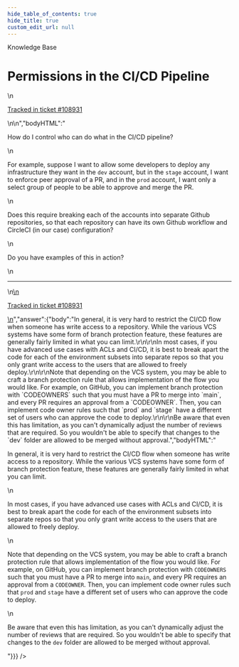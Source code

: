 ```yaml
---
hide_table_of_contents: true
hide_title: true
custom_edit_url: null
---
```



<head>
  <link rel="canonical" href="https://github.com/gruntwork-io/knowledge-base/discussions/491" />
</head>

<CenterLayout>
<span className="searchCategory">Knowledge Base</span>
<h1>Permissions in the CI/CD Pipeline</h1>
<GitHub discussion={{"id":"D_kwDOF8slf84AQBBS","number":491,"author":{"login":"pete0emerson"},"title":"Permissions in the CI/CD Pipeline","body":"\nHow do I control who can do what in the CI/CD pipeline?\r\n\r\nFor example, suppose I want to allow some developers to deploy any infrastructure they want in the `dev` account, but in the `stage` account, I want to enforce peer approval of a PR, and in the `prod` account, I want only a select group of people to be able to approve and merge the PR.\r\n\r\nDoes this require breaking each of the accounts into separate Github repositories, so that each repository can have its own Github workflow and CircleCI (in our case) configuration?\r\n\r\nDo you have examples of this in action?\n\n---\n\n<ins datetime=\"2022-07-06T19:51:55Z\">\n  <p><a href=\"https://support.gruntwork.io/hc/requests/108931\">Tracked in ticket #108931</a></p>\n</ins>\n","bodyHTML":"<p dir=\"auto\">How do I control who can do what in the CI/CD pipeline?</p>\n<p dir=\"auto\">For example, suppose I want to allow some developers to deploy any infrastructure they want in the <code class=\"notranslate\">dev</code> account, but in the <code class=\"notranslate\">stage</code> account, I want to enforce peer approval of a PR, and in the <code class=\"notranslate\">prod</code> account, I want only a select group of people to be able to approve and merge the PR.</p>\n<p dir=\"auto\">Does this require breaking each of the accounts into separate Github repositories, so that each repository can have its own Github workflow and CircleCI (in our case) configuration?</p>\n<p dir=\"auto\">Do you have examples of this in action?</p>\n<hr>\n<ins datetime=\"2022-07-06T19:51:55Z\">\n  <p dir=\"auto\"><a href=\"https://support.gruntwork.io/hc/requests/108931\" rel=\"nofollow\">Tracked in ticket #108931</a></p>\n</ins>","answer":{"body":"In general, it is very hard to restrict the CI/CD flow when someone has write access to a repository. While the various VCS systems have some form of branch protection feature, these features are generally fairly limited in what you can limit.\r\n\r\nIn most cases, if you have advanced use cases with ACLs and CI/CD, it is best to break apart the code for each of the environment subsets into separate repos so that you only grant write access to the users that are allowed to freely deploy.\r\n\r\nNote that depending on the VCS system, you may be able to craft a branch protection rule that allows implementation of the flow you would like. For example, on GitHub, you can implement branch protection with `CODEOWNERS` such that you must have a PR to merge into `main`, and every PR requires an approval from a `CODEOWNER`. Then, you can implement code owner rules such that `prod` and `stage` have a different set of users who can approve the code to deploy.\r\n\r\nBe aware that even this has limitation, as you can't dynamically adjust the number of reviews that are required. So you wouldn't be able to specify that changes to the `dev` folder are allowed to be merged without approval.","bodyHTML":"<p dir=\"auto\">In general, it is very hard to restrict the CI/CD flow when someone has write access to a repository. While the various VCS systems have some form of branch protection feature, these features are generally fairly limited in what you can limit.</p>\n<p dir=\"auto\">In most cases, if you have advanced use cases with ACLs and CI/CD, it is best to break apart the code for each of the environment subsets into separate repos so that you only grant write access to the users that are allowed to freely deploy.</p>\n<p dir=\"auto\">Note that depending on the VCS system, you may be able to craft a branch protection rule that allows implementation of the flow you would like. For example, on GitHub, you can implement branch protection with <code class=\"notranslate\">CODEOWNERS</code> such that you must have a PR to merge into <code class=\"notranslate\">main</code>, and every PR requires an approval from a <code class=\"notranslate\">CODEOWNER</code>. Then, you can implement code owner rules such that <code class=\"notranslate\">prod</code> and <code class=\"notranslate\">stage</code> have a different set of users who can approve the code to deploy.</p>\n<p dir=\"auto\">Be aware that even this has limitation, as you can't dynamically adjust the number of reviews that are required. So you wouldn't be able to specify that changes to the <code class=\"notranslate\">dev</code> folder are allowed to be merged without approval.</p>"}}} />

</CenterLayout>
  

<!-- ##DOCS-SOURCER-START
{
  "sourcePlugin": "github-discussions",
  "hash": "1aa01a2475fcaa3fd7cd9009cdd7850c"
}
##DOCS-SOURCER-END -->

